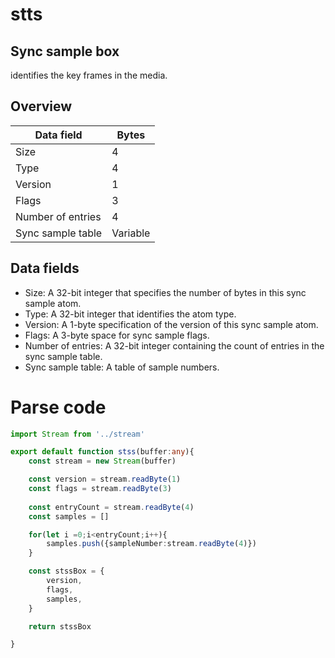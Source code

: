 # stts
## Sync sample box
identifies the key frames in the media.

## Overview
| Data field  | Bytes |
| ----------- | ----- |
| Size        | 4     |
| Type        | 4     |
| Version        |1     |
| Flags       | 3    |
| Number of entries       | 4    |
| Sync sample table      | Variable     |

## Data fields
- Size:
A 32-bit integer that specifies the number of bytes in this sync sample atom.
- Type:
A 32-bit integer that identifies the atom type.
- Version:
A 1-byte specification of the version of this sync sample atom.
- Flags:
A 3-byte space for sync sample flags.
- Number of entries:
A 32-bit integer containing the count of entries in the sync sample table.
- Sync sample table:
A table of sample numbers.

# Parse code
```ts
import Stream from '../stream'

export default function stss(buffer:any){
    const stream = new Stream(buffer)

    const version = stream.readByte(1)
    const flags = stream.readByte(3)
    
    const entryCount = stream.readByte(4)
    const samples = []

    for(let i =0;i<entryCount;i++){
        samples.push({sampleNumber:stream.readByte(4)})
    }

    const stssBox = {
        version,
        flags,
        samples,
    }

    return stssBox

}
```
